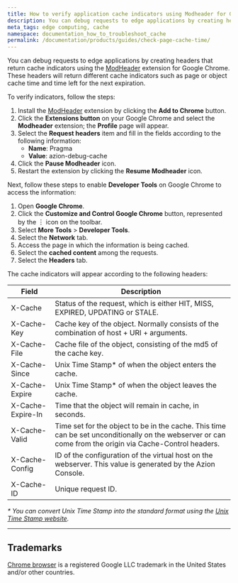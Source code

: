 ```yaml
---
title: How to verify application cache indicators using Modheader for Google Chrome
description: You can debug requests to edge applications by creating headers that return cache indicators using the ModHeader extension for Google Chrome.
meta_tags: edge computing, cache
namespace: documentation_how_to_troubleshoot_cache
permalink: /documentation/products/guides/check-page-cache-time/
---
```


You can debug requests to edge applications by creating headers that return cache indicators using the [ModHeader](https://modheader.com/) extension for Google Chrome. These headers will return different cache indicators such as page or object cache time and time left for the next expiration.

To verify indicators, follow the steps:

1. Install the [ModHeader](https://chrome.google.com/webstore/detail/modheader-modify-http-hea/idgpnmonknjnojddfkpgkljpfnnfcklj) extension by clicking the **Add to Chrome** button.
2. Click the **Extensions button** on your Google Chrome and select the **Modheader** extension; the **Profile** page will appear.
3. Select the **Request headers** item and fill in the fields according to the following information:
   - **Name**: Pragma
   - **Value**: azion-debug-cache
4. Click the **Pause Modheader** icon.
5. Restart the extension by clicking the **Resume Modheader** icon.

Next, follow these steps to enable **Developer Tools** on Google Chrome to access the information:

1. Open **Google Chrome**.
2. Click the **Customize and Control Google Chrome** button, represented by the ︙ icon on the toolbar.
3. Select **More Tools** > **Developer Tools**.
4. Select the **Network** tab.
5. Access the page in which the information is being cached.
6. Select the **cached content** among the requests.
7. Select the **Headers** tab.

The cache indicators will appear according to the following headers:

| Field | Description |
| --- | --- |
| X-Cache | Status of the request, which is either HIT, MISS, EXPIRED, UPDATING or STALE. |
| X-Cache-Key | Cache key of the object. Normally consists of the combination of host + URI + arguments. |
| X-Cache-File | Cache file of the object, consisting of the md5 of the cache key. |
| X-Cache-Since | Unix Time Stamp* of when the object enters the cache. |
| X-Cache-Expire | Unix Time Stamp* of when the object leaves the cache. |
| X-Cache-Expire-In | Time that the object will remain in cache, in seconds. |
| X-Cache-Valid | Time set for the object to be in the cache. This time can be set unconditionally on the webserver or can come from the origin via Cache-Control headers. |
| X-Cache-Config | ID of the configuration of the virtual host on the webserver. This value is generated by the Azion Console. |
| X-Cache-ID | Unique request ID. |

*\* You can convert Unix Time Stamp into the standard format using the [Unix Time Stamp website](http://www.unixtimestamp.com/).*

---

## Trademarks

[Chrome browser](https://www.google.com/chrome/) is a registered Google LLC trademark in the United States and/or other countries.


